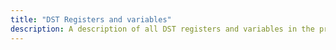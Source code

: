 ```yaml
---
title: "DST Registers and variables"
description: A description of all DST registers and variables in the projectdatabase.
---
```



